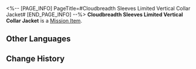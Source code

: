<%-- [PAGE_INFO]
PageTitle=#Cloudbreadth Sleeves Limited Vertical Collar Jacket#
[END_PAGE_INFO] --%>
{{Item Infobox
|id          = 140235
|image       = Item Cloudbreadth Sleeves Limited Vertical Collar Jacket.png{{subst:void|<!--$UPLOAD:<<SpriteOutput/ItemFigures/140235.png>-<Item Cloudbreadth Sleeves Limited Vertical Collar Jacket.png>-<Item Icons>>-->}}
|type        = Mission Item
|invCategory = Missions
|rarity      = 3
|effect      = 
|description = The Nimbus Chronicles series women's cropped jacket with a stand-up collar launched by Cloudbreadth Sleeves is tailored using mid-length-fiber nylon-wool mixed fabric and pure silk.
}}
{{Description|''"The Cloudbreadth Sleeves clothes are delicate, ethereal, and expensive!"''}}
'''Cloudbreadth Sleeves Limited Vertical Collar Jacket''' is a [[Mission Item]].

==Other Languages==
{{Other Languages
|en   = Cloudbreadth Sleeves Limited Vertical Collar Jacket
|zhs  = 广云袖限定竖领短袄
|zht  = 廣雲袖限定立領短襖
|ja   = 広雲袖の限定立襟短襖
|ko   = 광운 의상점 한정판 카라 외투
|es   = Chaqueta con cuello levantado de edición limitada de Tejidos en la Nube
|fr   = Veste à col montant édition limitée de Aux manches de nuage
|ru   = Эксклюзивный жакет с воротником-стойкой от «Облачных рукавов»
|th   = เสื้อคลุมคอปกแนวตั้งรุ่นลิมิเต็ดของ Cloudbreadth Sleeves
|vi   = Áo Khoác Cổ Đứng Quảng Vân Tụ
|de   = Jacke mit Stehkragen von Atelier Wolkenweich (limitierte Auflage)
|id   = Jaket Kerah Vertikal Terbatas dari Cloudbreadth Sleeves
|pt   = Jaqueta com Colarinho Vertical Limitada da Mangas Nuviosas
}}

==Change History==
{{Change History|1.2}}